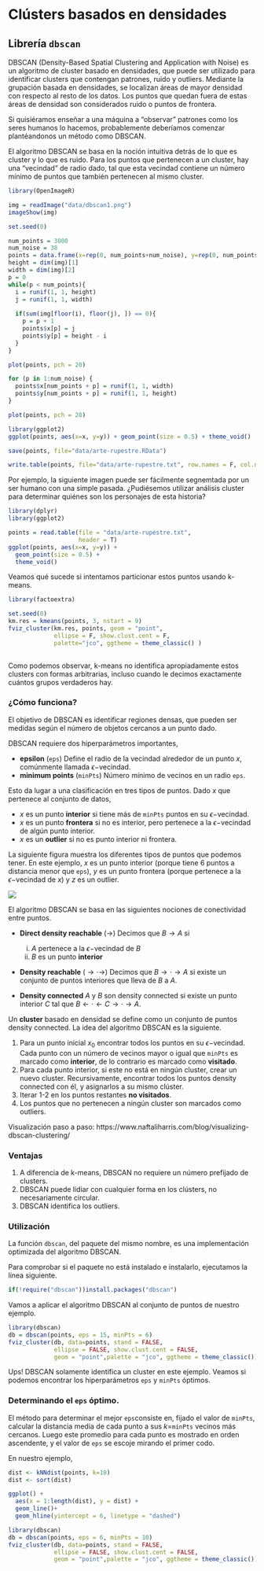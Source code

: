 # Clústers basados en densidades

## Librería `dbscan` 

DBSCAN (Density-Based Spatial Clustering and Application with Noise) es un algoritmo de cluster basado en densidades, que puede ser utilizado para identificar clusters que contengan patrones, ruido y outliers. Mediante la grupación basada en densidades, se localizan áreas de mayor densidad con respecto al resto de los datos. Los puntos que quedan fuera de estas áreas de densidad son considerados ruido o puntos de frontera.

Si quisiéramos enseñar a una máquina a "observar" patrones como los seres humanos lo hacemos, probablemente deberíamos comenzar plantéandonos un método como DBSCAN.

El algoritmo DBSCAN se basa en la noción intuitiva detrás de lo que es cluster y lo que es ruido. Para los puntos que pertenecen a un cluster, hay una "vecindad" de radio dado, tal que esta vecindad contiene un número mínimo de puntos que también pertenecen al mismo cluster.

```r
library(OpenImageR)

img = readImage("data/dbscan1.png")
imageShow(img)

set.seed(0)

num_points = 3000
num_noise = 38
points = data.frame(x=rep(0, num_points+num_noise), y=rep(0, num_points+num_noise))
height = dim(img)[1]
width = dim(img)[2]
p = 0
while(p < num_points){
  i = runif(1, 1, height)
  j = runif(1, 1, width)
  
  if(sum(img[floor(i), floor(j), ]) == 0){
    p = p + 1
    points$x[p] = j
    points$y[p] = height - i
  }
}

plot(points, pch = 20)

for (p in 1:num_noise) {
  points$x[num_points + p] = runif(1, 1, width)
  points$y[num_points + p] = runif(1, 1, height)
}

plot(points, pch = 20)

library(ggplot2)
ggplot(points, aes(x=x, y=y)) + geom_point(size = 0.5) + theme_void()

save(points, file="data/arte-rupestre.RData")

write.table(points, file="data/arte-rupestre.txt", row.names = F, col.names = T)

```


Por ejemplo, la siguiente imagen puede ser fácilmente segnemtada por un ser humano con una simple pasada. ¿Pudiésemos utilizar análisis cluster para determinar quiénes son los personajes de esta historia?

```r
library(dplyr)
library(ggplot2)

points = read.table(file = "data/arte-rupestre.txt",
                    header = T)
ggplot(points, aes(x=x, y=y)) + 
  geom_point(size = 0.5) + 
  theme_void()

```

Veamos qué sucede si intentamos particionar estos puntos usando k-means.

```r
library(factoextra)

set.seed(0)
km.res = kmeans(points, 3, nstart = 9)
fviz_cluster(km.res, points, geom = "point", 
             ellipse = F, show.clust.cent = F, 
             palette="jco", ggtheme = theme_classic() )
  
```

Como podemos observar, k-means no identifica apropiadamente estos clusters con formas arbitrarias, incluso cuando le decimos exactamente cuántos grupos verdaderos hay.

### ¿Cómo funciona?

El objetivo de DBSCAN es identificar regiones densas, que pueden ser medidas según el número de objetos cercanos a un punto dado. 

DBSCAN requiere dos hiperparámetros importantes,

- **epsilon** (`eps`) Define el radio de la vecindad alrededor de un punto $x$, comúnmente llamada $\epsilon-$vecindad.
- **minimum points** (`minPts`) Número mínimo de vecinos en un radio `eps`.

Esto da lugar a una clasificación en tres tipos de puntos. Dado $x$ que pertenece al conjunto de datos,

- $x$ es un punto **interior** si tiene más de `minPts` puntos en su $\epsilon-$vecindad.
- $x$ es un punto **frontera** si no es interior, pero pertenece a la $\epsilon-$vecindad de algún punto interior.
- $x$ es un **outlier** si no es punto interior ni frontera.

La siguiente figura muestra los diferentes tipos de puntos que podemos tener. En este ejemplo, $x$ es un punto interior (porque tiene 6 puntos a distancia menor que `eps`), $y$ es un punto frontera (porque pertenece a la $\epsilon-$vecindad de $x$) y $z$ es un outlier.

![](gfx/dbscan-principle.png) 

El algoritmo DBSCAN se basa en las siguientes nociones de conectividad entre puntos.

- **Direct density reachable** ($\rightarrow$) Decimos que $B \rightarrow A$ si 

    i. $A$ pertenece a la $\epsilon-$vecindad de $B$
    ii. $B$ es un punto **interior**

- **Density reachable** ($\rightarrow \cdot \rightarrow$) Decimos que $B \rightarrow \cdot \rightarrow A$ si existe un conjunto de puntos interiores que lleva de $B$ a $A$.
- **Density connected** $A$ y $B$ son density connected si existe un punto interior $C$ tal que $B \leftarrow \cdot \leftarrow C \rightarrow \cdot \rightarrow A$.

Un **cluster** basado en densidad se define como un conjunto de puntos density connected.
La idea del algoritmo DBSCAN es la siguiente.

1. Para un punto inicial $x_0$ encontrar todos los puntos en su $\epsilon-$vecindad. Cada punto con un número de vecinos mayor o igual que `minPts` es marcado como **interior**, de lo contrario es marcado como **visitado**.
2. Para cada punto interior, si este no está en ningún cluster, crear un nuevo cluster. Recursivamente, encontrar todos los puntos density connected con él, y asignarlos a su mismo clúster.
3. Iterar 1-2 en los puntos restantes **no visitados**.
4. Los puntos que no pertenecen a ningún cluster son marcados como outliers.

Visualización paso a paso: https://www.naftaliharris.com/blog/visualizing-dbscan-clustering/

### Ventajas 

1. A diferencia de k-means, DBSCAN no requiere un número prefijado de clusters.
2. DBSCAN puede lidiar con cualquier forma en los clústers, no necesariamente circular.
3. DBSCAN identifica los outliers.

### Utilización

La función `dbscan`, del paquete del mismo nombre, es una implementación optimizada del algoritmo DBSCAN.

Para comprobar si el paquete no está instalado e instalarlo, ejecutamos la línea siguiente.

```r
if(!require("dbscan"))install.packages("dbscan")
```

Vamos a aplicar el algoritmo DBSCAN al conjunto de puntos de nuestro ejemplo.

```r
library(dbscan)
db = dbscan(points, eps = 15, minPts = 6)
fviz_cluster(db, data=points, stand = FALSE,
             ellipse = FALSE, show.clust.cent = FALSE,
             geom = "point",palette = "jco", ggtheme = theme_classic())
```

Ups! DBSCAN solamente identifica un cluster en este ejemplo. Veamos si podemos encontrar los hiperparámetros `eps` y `minPts` óptimos.

### Determinando el `eps` óptimo.

El método para determinar el mejor `eps`consiste en, fijado el valor de `minPts`, calcular la distancia media de cada punto a sus $k=$`minPts` vecinos más cercanos. Luego este promedio para cada punto es mostrado en orden ascendente, y el valor de `eps` se escoje mirando el primer codo.

En nuestro ejemplo,

```r
dist <- kNNdist(points, k=10)
dist <- sort(dist)

ggplot() + 
  aes(x = 1:length(dist), y = dist) +
  geom_line()+
  geom_hline(yintercept = 6, linetype = "dashed")

```



```r
library(dbscan)
db = dbscan(points, eps = 6, minPts = 10)
fviz_cluster(db, data=points, stand = FALSE,
             ellipse = FALSE, show.clust.cent = FALSE,
             geom = "point",palette = "jco", ggtheme = theme_classic())
```

